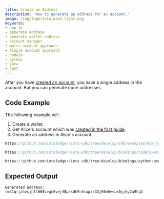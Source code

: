 ```yaml
---
title: Create an Address
description: 'How to generate an address for an account.'
image: /img/logo/iota_mark_light.png
keywords:
- how to
- generate address
- generate wallet address
- account manager
- multi account approach
- single account approach
- nodejs
- python
- java
- rust
---
```



After you have [created an account](./create_account.mdx), you have a single address in the account. But you can generate more addresses.

<TipAccountApproaches/>

## Code Example

The following example will:

1. Create a wallet.
2. Get Alice's account which was [created in the first guide](create_account.mdx).
3. Generate an address in Alice's account.

<Tabs groupId="language">
<TabItem value="rust" label="Rust">

```rust reference
https://github.com/iotaledger/iota-sdk/tree/develop/sdk/examples/how_tos/accounts_and_addresses/create_address.rs
```

</TabItem>
<TabItem value="nodejs" label="Nodejs">

```typescript reference
https://github.com/iotaledger/iota-sdk/tree/develop/bindings/nodejs/examples/how_tos/accounts_and_addresses/create-address.ts
```

</TabItem>
<TabItem value="python" label="Python">

```python reference
https://github.com/iotaledger/iota-sdk/tree/develop/bindings/python/examples/how_tos/accounts_and_addresses/create_address.py
```

</TabItem>
</Tabs>

## Expected Output

```plaintext
Generated address: rms1qrjahvcjhfl668vegm8vej48prsdh9n4rwpzr33j60m6vvux5yjhg2w9hq3
```
